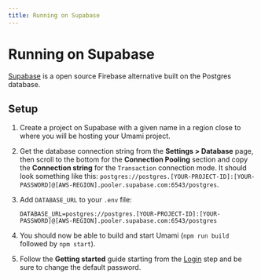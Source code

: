 ```yaml
---
title: Running on Supabase
---
```


# Running on Supabase

[Supabase](https://supabase.com/) is a open source Firebase alternative built on the Postgres database.

## Setup

1. Create a project on Supabase with a given name in a region close to where you will be hosting your Umami project.
2. Get the database connection string from the **Settings > Database** page, then scroll to the bottom for the **Connection Pooling** section and copy the **Connection string** for the `Transaction` connection mode. It should look something like this: `postgres://postgres.[YOUR-PROJECT-ID]:[YOUR-PASSWORD]@[AWS-REGION].pooler.supabase.com:6543/postgres`.
3. Add `DATABASE_URL` to your `.env` file:

   ```
   DATABASE_URL=postgres://postgres.[YOUR-PROJECT-ID]:[YOUR-PASSWORD]@[AWS-REGION].pooler.supabase.com:6543/postgres
   ```

4. You should now be able to build and start Umami (`npm run build` followed by `npm start`).
5. Follow the **Getting started** guide starting from the [Login](/docs/login) step and be sure to change the default password.
